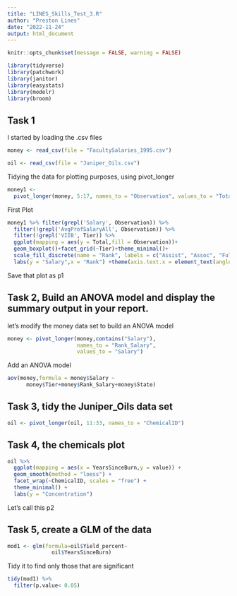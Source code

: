 ```yaml
---
title: "LINES_Skills_Test_3.R"
author: "Preston Lines"
date: "2022-11-24"
output: html_document
---
```


```r
knitr::opts_chunk$set(message = FALSE, warning = FALSE)
```


```r
library(tidyverse)
library(patchwork)
library(janitor)
library(easystats)
library(modelr)
library(broom)
```


## Task 1

I started by loading the .csv files

```r
money <- read_csv(file = "FacultySalaries_1995.csv")

oil <- read_csv(file = "Juniper_Oils.csv")
```

Tidying the data for plotting purposes, using pivot_longer

```r
money1 <-
  pivot_longer(money, 5:17, names_to = "Observation", values_to = "Total")
```

First Plot 

```r
money1 %>% filter(grepl('Salary', Observation)) %>%
  filter(!grepl('AvgProfSalaryAll', Observation)) %>%
  filter(!grepl('VIIB', Tier)) %>%
  ggplot(mapping = aes(y = Total,fill = Observation))+
  geom_boxplot()+facet_grid(~Tier)+theme_minimal()+
  scale_fill_discrete(name = "Rank", labels = c("Assist", "Assoc", "Full")) +
  labs(y = "Salary",x = "Rank") +theme(axis.text.x = element_text(angle = 45))
```

Save that plot as p1

## Task 2, Build an ANOVA model and display the summary output in your report.
let's modify the money data set to build an ANOVA model

```r
money <- pivot_longer(money,contains("Salary"),
                      names_to = "Rank_Salary",
                      values_to = "Salary")
```

Add an ANOVA model

```r
aov(money,formula = money$Salary ~
      money$Tier+money$Rank_Salary+money$State)
```

## Task 3, tidy the Juniper_Oils data set

```r
oil <- pivot_longer(oil, 11:33, names_to = "ChemicalID")
```

## Task 4, the chemicals plot

```r
oil %>% 
  ggplot(mapping = aes(x = YearsSinceBurn,y = value)) +
  geom_smooth(method = "loess") +
  facet_wrap(~ChemicalID, scales = "free") +
  theme_minimal() +
  labs(y = "Concentration")
```

Let's call this p2

## Task 5, create a GLM of the data 

```r
mod1 <- glm(formula=oil$Yield_percent~
              oil$YearsSinceBurn)
```

Tidy it to find only those that are significant

```r
tidy(mod1) %>%
  filter(p.value< 0.05)
```


